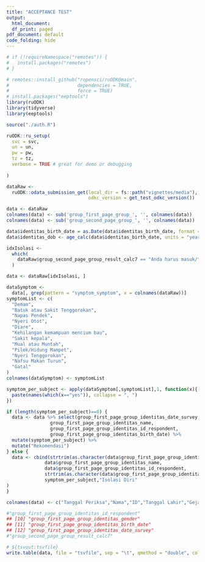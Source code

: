 ```yaml
---
title: "ACCEPTANCE TEST"
output:
  html_document:
  df_print: paged
pdf_document: default
code_folding: hide
---
```


```r
# if (!requireNamespace("remotes")) {
#   install.packages("remotes")
# }

# remotes::install_github("ropensci/ruODK@main",
#                         dependencies = TRUE,
#                         force = TRUE)
# install.packages("eeptools")
library(ruODK)
library(tidyverse)
library(eeptools)

source("./auth.R")

ruODK::ru_setup(
  svc = svc,
  un = un,
  pw = pw,
  tz = tz,
  verbose = TRUE # great for demo or debugging
  
)
```

```r
dataRaw <-
  ruODK::odata_submission_get(local_dir = fs::path("vignettes/media"),
                              odkc_version = get_test_odkc_version())
```

```r
data <- dataRaw
colnames(data) <- sub('group_first_page_group_', '', colnames(data))
colnames(data) <- sub('group_second_page_group_', '', colnames(data))

data$identitas_birth_date = as.Date(data$identitas_birth_date, format = "%m/%d/%Y")
data$identitas_dob <- age_calc(data$identitas_birth_date, units = "years")

```


```r
idxIsolasi <-
  which(
    dataRaw$group_second_page_group_result_calc7 == "Anda harus masuk/tetap melakukan isolasi diri mandiri selama kurun waktu 14 hari. Pantau kesehatan Anda dengan melakukan penilaian mandiri ini setiap hari selama masa isolasi."
  )

data <- dataRaw[idxIsolasi, ]

dataSymptom <-
  data[, grep(pattern = "symptom_symptom", x = colnames(dataRaw))]
symptomList <- c(
  "Demam",
  "Batuk atau Sakit Tenggorokan",
  "Napas Pendek",
  "Nyeri Otot",
  "Diare",
  "Kehilangan kemampuan mencium bau",
  "Sakit kepala",
  "Mual atau Muntah",
  "Pilek/Hidung Mampet",
  "Nyeri Tenggorokan",
  "Nafsu Makan Turun",
  "Gatal"
)
colnames(dataSymptom) <- symptomList

symptom_per_subject <- apply(dataSymptom[,symptomList],1, function(x){
  paste(names(which(x=="yes")), collapse = ", ")
})

if (length(symptom_per_subject)==0) {
  data <- data %>% select(group_first_page_group_identitas_date_survey,
                group_first_page_group_identitas_name,
                group_first_page_group_identitas_id_respondent,
                group_first_page_group_identitas_birth_date) %>% 
  mutate(symptom_per_subject) %>% 
  mutate("Rekomendasi")
} else {
  data <- cbind(strtrim(as.character(data$group_first_page_group_identitas_date_survey),10),
              data$group_first_page_group_identitas_name,
              data$group_first_page_group_identitas_id_respondent,
              strtrim(as.character(data$group_first_page_group_identitas_birth_date),10),
              symptom_per_subject,"Isolasi Diri"
)
}

colnames(data) <- c("Tanggal Periksa","Nama","ID","Tanggal Lahir","Gejala","Rekomendasi")

#"group_first_page_group_identitas_id_respondent"     
## [10] "group_first_page_group_identitas_gender"            
## [11] "group_first_page_group_identitas_birth_date"        
## [12] "group_first_page_group_identitas_date_survey"
#"group_second_page_group_result_calc7"
```

```r
# ${tsvout:tsvfile}
write.table(data, file = "tsvfile", sep = "\t", qmethod = "double", col.names=NA)
```
